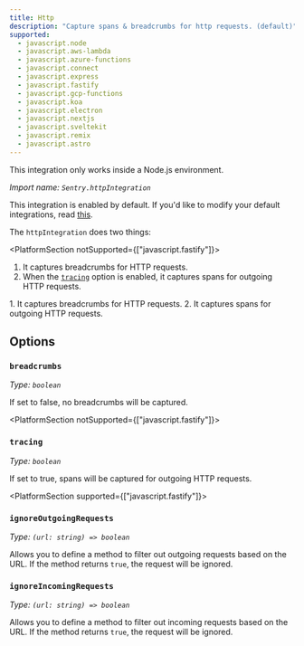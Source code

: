 ```yaml
---
title: Http
description: "Capture spans & breadcrumbs for http requests. (default)"
supported:
  - javascript.node
  - javascript.aws-lambda
  - javascript.azure-functions
  - javascript.connect
  - javascript.express
  - javascript.fastify
  - javascript.gcp-functions
  - javascript.koa
  - javascript.electron
  - javascript.nextjs
  - javascript.sveltekit
  - javascript.remix
  - javascript.astro
---
```


<Alert level="info">
  This integration only works inside a Node.js environment.
</Alert>

_Import name: `Sentry.httpIntegration`_

This integration is enabled by default. If you'd like to modify your default integrations, read [this](./../#modifying-default-integrations).

The `httpIntegration` does two things:

<PlatformSection notSupported={["javascript.fastify"]}>
1. It captures breadcrumbs for HTTP requests.
2. When the [`tracing`](#tracing) option is enabled, it captures spans for outgoing HTTP requests.
</PlatformSection>
<PlatformSection supported={["javascript.fastify"]}>
1. It captures breadcrumbs for HTTP requests.
2. It captures spans for outgoing HTTP requests.
</PlatformSection>

## Options

### `breadcrumbs`

_Type: `boolean`_

If set to false, no breadcrumbs will be captured.

<PlatformSection notSupported={["javascript.fastify"]}>
### `tracing`

_Type: `boolean`_

If set to true, spans will be captured for outgoing HTTP requests.
</PlatformSection>

<PlatformSection supported={["javascript.fastify"]}>
### `ignoreOutgoingRequests`

_Type: `(url: string) => boolean`_

Allows you to define a method to filter out outgoing requests based on the URL. If the method returns `true`, the request will be ignored.

### `ignoreIncomingRequests`

_Type: `(url: string) => boolean`_

Allows you to define a method to filter out incoming requests based on the URL. If the method returns `true`, the request will be ignored.
</PlatformSection>
